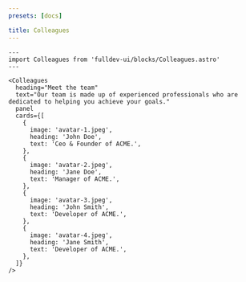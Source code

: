 ```yaml
---
presets: [docs]

title: Colleagues
---
```


```astro live
---
import Colleagues from 'fulldev-ui/blocks/Colleagues.astro'
---

<Colleagues
  heading="Meet the team"
  text="Our team is made up of experienced professionals who are dedicated to helping you achieve your goals."
  panel
  cards={[
    {
      image: 'avatar-1.jpeg',
      heading: 'John Doe',
      text: 'Ceo & Founder of ACME.',
    },
    {
      image: 'avatar-2.jpeg',
      heading: 'Jane Doe',
      text: 'Manager of ACME.',
    },
    {
      image: 'avatar-3.jpeg',
      heading: 'John Smith',
      text: 'Developer of ACME.',
    },
    {
      image: 'avatar-4.jpeg',
      heading: 'Jane Smith',
      text: 'Developer of ACME.',
    },
  ]}
/>
```
